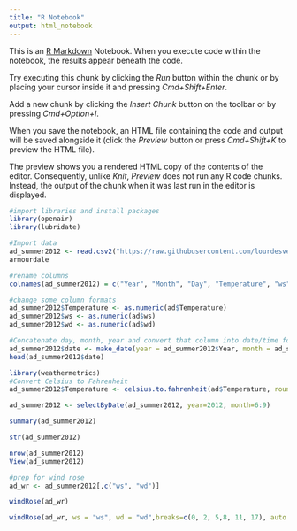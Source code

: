 ```yaml
---
title: "R Notebook"
output: html_notebook
---
```


This is an [R Markdown](http://rmarkdown.rstudio.com) Notebook. When you execute code within the notebook, the results appear beneath the code. 

Try executing this chunk by clicking the *Run* button within the chunk or by placing your cursor inside it and pressing *Cmd+Shift+Enter*. 

Add a new chunk by clicking the *Insert Chunk* button on the toolbar or by pressing *Cmd+Option+I*.

When you save the notebook, an HTML file containing the code and output will be saved alongside it (click the *Preview* button or press *Cmd+Shift+K* to preview the HTML file). 

The preview shows you a rendered HTML copy of the contents of the editor. Consequently, unlike *Knit*, *Preview* does not run any R code chunks. Instead, the output of the chunk when it was last run in the editor is displayed.
```r
#import libraries and install packages
library(openair)
library(lubridate)
```

```r
#Import data
ad_summer2012 <- read.csv2("https://raw.githubusercontent.com/lourdesvera/Community_Air_Montoring/master/Wind_Analyses/Armourdale_10yrs.csv", header = TRUE, sep = ",", stringsAsFactors = FALSE )
armourdale
```

```r
#rename columns
colnames(ad_summer2012) = c("Year", "Month", "Day", "Temperature", "ws", "wd")
```

```r
#change some column formats
ad_summer2012$Temperature <- as.numeric(ad$Temperature)
ad_summer2012$ws <- as.numeric(ad$ws)
ad_summer2012$wd <- as.numeric(ad$wd)
```

```r
#Concatenate day, month, year and convert that column into date/time format
ad_summer2012$date <- make_date(year = ad_summer2012$Year, month = ad_summer2012$Month , day = ad_summer2012$Day)
head(ad_summer2012$date)
```

```r
library(weathermetrics)
#Convert Celsius to Fahrenheit
ad_summer2012$Temperature <- celsius.to.fahrenheit(ad$Temperature, round = 2)
```

```r
ad_summer2012 <- selectByDate(ad_summer2012, year=2012, month=6:9)
```


```r
summary(ad_summer2012)
```

```r
str(ad_summer2012)
```
```r
nrow(ad_summer2012)
View(ad_summer2012)
```

```r
#prep for wind rose
ad_wr <- ad_summer2012[,c("ws", "wd")]
```

```r
windRose(ad_wr)
```

```r
windRose(ad_wr, ws = "ws", wd = "wd",breaks=c(0, 2, 5,8, 11, 17), auto.text=FALSE, paddle=FALSE, annotate=FALSE, grid.line=5, key = list(labels = c(">0-2", ">2-5", ">5-8", ">8-11", ">11-17")), key.footer = "Wind Speed Plot (m/s)", key.position = "bottom",par.settings=list(axis.line=list(col="lightgray")), col = c("#4f4f4f", "#0a7cb9", "#f9be00", "#ff7f2f", "#d7153a"))
```


